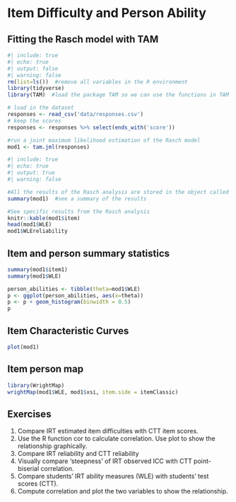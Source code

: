 # Item Difficulty and Person Ability

## Fitting the Rasch model with TAM

```r
#| include: true
#| echo: true
#| output: false
#| warning: false
rm(list=ls())  #remove all variables in the R environment
library(tidyverse)
library(TAM)  #load the package TAM so we can use the functions in TAM

# load in the dataset
responses <- read_csv('data/responses.csv')
# keep the scores
responses <- responses %>% select(ends_with('score'))

#run a joint maximum likelihood estimation of the Rasch model
mod1 <- tam.jml(responses)
```

```r
#| include: true
#| echo: true
#| output: true
#| warning: false

#All the results of the Rasch analysis are stored in the object called "mod1"
summary(mod1)  #see a summary of the results

#See specific results from the Rasch analysis
knitr::kable(mod1$item)
head(mod1$WLE)
mod1$WLEreliability
```

## Item and person summary statistics
```r
summary(mod1$item1)
summary(mod1$WLE)

person_abilities <- tibble(theta=mod1$WLE)
p <- ggplot(person_abilities, aes(x=theta))
p <- p + geom_histogram(binwidth = 0.5)
p

```

## Item Characteristic Curves
```r
plot(mod1)
```

## Item person map
```r
library(WrightMap)
wrightMap(mod1$WLE, mod1$xsi, item.side = itemClassic)

```


## Exercises
1. Compare IRT estimated item difficulties with CTT item scores.
2. Use the R function cor to calculate correlation. Use plot to show the relationship graphically.
3. Compare IRT reliability and CTT reliability
4. Visually compare ‘steepness’ of IRT observed ICC with CTT point-biserial correlation.
5. Compare students’ IRT ability measures (WLE) with students’ test scores (CTT).
6. Compute correlation and plot the two variables to show the relationship.